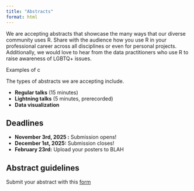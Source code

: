 ```yaml
---
title: "Abstracts"
format: html
---
```

We are accepting abstracts that showcase the many ways that our diverse community uses R. Share with the audience how you use R in your professional career across all disciplines or even for personal projects. Additionally, we would love to hear from the data practitioners who use R to raise awareness of LGBTQ+ issues. 

Examples of c

The types of abstracts we are accepting include.

- **Regular talks** (15 minutes)
- **Lightning talks** (5 minutes, prerecorded)
- **Data visualization** 

## Deadlines
- **November 3rd, 2025 :** Submission opens!
- **December 1st, 2025:** Submission closes! 
- **February 23rd:** Upload your posters to BLAH

## Abstract guidelines
Submit your abstract with this [form](https://www.youtube.com/watch?v=HUgwM1Ky228) 